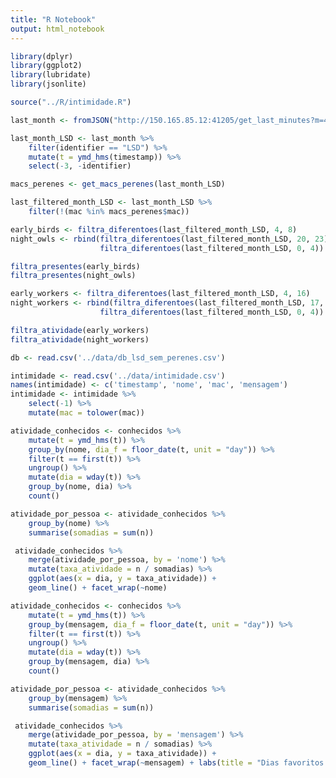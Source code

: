 ```yaml
---
title: "R Notebook"
output: html_notebook
---
```


```r

library(dplyr)
library(ggplot2)
library(lubridate)
library(jsonlite)

source("../R/intimidade.R")

```

```r
last_month <- fromJSON("http://150.165.85.12:41205/get_last_minutes?m=43200")

last_month_LSD <- last_month %>%
    filter(identifier == "LSD") %>%
    mutate(t = ymd_hms(timestamp)) %>%
    select(-3, -identifier)

macs_perenes <- get_macs_perenes(last_month_LSD)

last_filtered_month_LSD <- last_month_LSD %>%
    filter(!(mac %in% macs_perenes$mac))

```


```r
early_birds <- filtra_diferentoes(last_filtered_month_LSD, 4, 8)
night_owls <- rbind(filtra_diferentoes(last_filtered_month_LSD, 20, 23),
                    filtra_diferentoes(last_filtered_month_LSD, 0, 4))

filtra_presentes(early_birds)
filtra_presentes(night_owls)
```

```r
early_workers <- filtra_diferentoes(last_filtered_month_LSD, 4, 16)
night_workers <- rbind(filtra_diferentoes(last_filtered_month_LSD, 17, 23),
                    filtra_diferentoes(last_filtered_month_LSD, 0, 4))

filtra_atividade(early_workers)
filtra_atividade(night_workers)
```

```r

db <- read.csv('../data/db_lsd_sem_perenes.csv')

intimidade <- read.csv('../data/intimidade.csv')
names(intimidade) <- c('timestamp', 'nome', 'mac', 'mensagem')
intimidade <- intimidade %>%
    select(-1) %>%
    mutate(mac = tolower(mac))
```


```r
atividade_conhecidos <- conhecidos %>% 
    mutate(t = ymd_hms(t)) %>%
    group_by(nome, dia_f = floor_date(t, unit = "day")) %>%
    filter(t == first(t)) %>% 
    ungroup() %>% 
    mutate(dia = wday(t)) %>%
    group_by(nome, dia) %>% 
    count()

atividade_por_pessoa <- atividade_conhecidos %>%
    group_by(nome) %>%
    summarise(somadias = sum(n))
```

```r
 atividade_conhecidos %>%
    merge(atividade_por_pessoa, by = 'nome') %>%
    mutate(taxa_atividade = n / somadias) %>%
    ggplot(aes(x = dia, y = taxa_atividade)) + 
    geom_line() + facet_wrap(~nome)
```


```r
atividade_conhecidos <- conhecidos %>% 
    mutate(t = ymd_hms(t)) %>%
    group_by(mensagem, dia_f = floor_date(t, unit = "day")) %>%
    filter(t == first(t)) %>% 
    ungroup() %>% 
    mutate(dia = wday(t)) %>%
    group_by(mensagem, dia) %>% 
    count()

atividade_por_pessoa <- atividade_conhecidos %>%
    group_by(mensagem) %>%
    summarise(somadias = sum(n))
```

```r
 atividade_conhecidos %>%
    merge(atividade_por_pessoa, by = 'mensagem') %>%
    mutate(taxa_atividade = n / somadias) %>%
    ggplot(aes(x = dia, y = taxa_atividade)) + 
    geom_line() + facet_wrap(~mensagem) + labs(title = "Dias favoritos pra visitar o lab", y = 'Frequência (%)', x = "Dia da semana") + theme_minimal()
```
